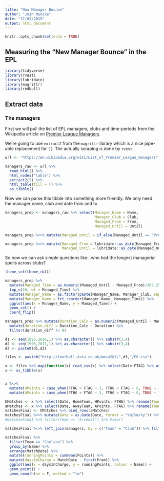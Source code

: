 ```yaml
---
title: "New Manager Bounce"
author: "Josh Muncke"
date: "17/03/2019"
output: html_document
---
```


```r
knitr::opts_chunk$set(echo = TRUE)
```

## Measuring the "New Manager Bounce" in the EPL

```r
library(tidyverse)
library(rvest)
library(lubridate)
library(magrittr)
library(redbull)
```

## Extract data

### The managers

First we will pull the list of EPL managers, clubs and time-periods from the Wikipedia article on [Premier League Managers](https://en.wikipedia.org/wiki/List_of_Premier_League_managers).

We're going to use `extract2` from the `magrittr` library which is a nice pipe-able replacement for `[[`. The actually scraping is done by `rvest`.
```r
url <- "https://en.wikipedia.org/wiki/List_of_Premier_League_managers"

managers_raw <- url %>% 
  read_html() %>% 
  html_nodes("table") %>% 
  extract2(2) %>% 
  html_table(fill = T) %>% 
  as_tibble()
```

Now we can parse this tibble into something more friendly. We only need the manager name, club and date from and to.
```r
managers_prep <- managers_raw %>% select(Manager_Name = Name, 
                                         Manager_Club = Club, 
                                         Managed_From = From, 
                                         Managed_Until = Until)

managers_prep %<>% mutate(Managed_Until = if_else(Managed_Until == 'Present*', format.Date(Sys.Date() + 1, format = "%e %B %Y"), Managed_Until))

managers_prep %<>% mutate(Managed_From = lubridate::as_date(Managed_From, format = "%e %B %Y", tz = "UTC"), 
                          Managed_Until = lubridate::as_date(Managed_Until, format = "%e %B %Y", tz = "UTC"))
```

So now we can ask simple questions like...who had the longest managerial spells across clubs?

```r
theme_set(theme_rb())

managers_prep %>%
  mutate(Managed_Time = as.numeric(Managed_Until - Managed_From)/365.25) %>%
  top_n(10, wt = Managed_Time) %>%
  mutate(Manager_Name = as.factor(paste(Manager_Name, Manager_Club, sep = "\n"))) %>%
  mutate(Manager_Name = fct_reorder(Manager_Name, Managed_Time)) %>%
  ggplot(aes(x = Manager_Name, y = Managed_Time)) +
  geom_col() +
  coord_flip()
```


```r
managers_prep %>% mutate(Duration_Calc = as.numeric(Managed_Until - Managed_From)) %>%
  mutate(duration_diff = Duration_Calc - Duration) %>%
  filter(duration_diff != 0)
```

```r
d1 <- seq(1995,2016,1) %>% as.character() %>% substr(3,4)
d2 <- seq(1996,2017,1) %>% as.character() %>% substr(3,4)
d3 <- paste0(d1,d2)

files <- paste0("http://football-data.co.uk/mmz4281/",d3,"/E0.csv")

x <- files %>% map(function(x) read_csv(x) %>% select(Date:FTAG) %>% as.data.frame()) %>% reduce(rbind)
x <- as_tibble(x)


x %<>% 
  mutate(HPoints = case_when(FTHG > FTAG ~ 3, FTHG < FTAG ~ 0, TRUE ~ 1)) %>%
  mutate(APoints = case_when(FTHG < FTAG ~ 3, FTHG > FTAG ~ 0, TRUE ~ 1))

hMatches <- x %>% select(Date, HomeTeam, HPoints, FTHG) %>% rename(Team = HomeTeam, Points = HPoints, Goals = FTHG) %>% mutate(Playing = "H")
aMatches <- x %>% select(Date, AwayTeam, APoints, FTAG) %>% rename(Team = AwayTeam, Points = APoints, Goals = FTAG) %>% mutate(Playing = "A")
matchesFinal <- hMatches %>% bind_rows(aMatches)
matchesFinal %<>% mutate(Date = as.Date(Date, format = "%d/%m/%y")) %>% rename(MatchDate = Date)
#matchesFinal %>% filter(Team == "Arsenal") %>% View()

matchesFinal %<>% left_join(managers, by = c("Team" = "Club")) %>% filter(MatchDate >= From, MatchDate <= Until)

matchesFinal %>% 
  filter(Team == "Chelsea") %>% 
  group_by(Name) %>% 
  arrange(MatchDate) %>% 
  mutate(runningPoints = cummean(Points)) %>%
  mutate(daysInCharge = MatchDate - first(From)) %>%
  ggplot(aes(x = daysInCharge, y = runningPoints, colour = Name)) + 
  geom_point() +
  geom_smooth(se = F, method = "lm")
```




